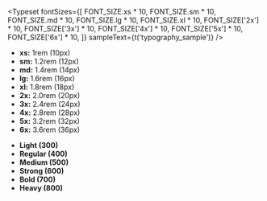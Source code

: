 
<Meta title='Design System/Typography' />

<DocsTitle text='typography_title' />
<DocsDescription text='typography_description' />

<Typeset
  fontSizes={[
    FONT_SIZE.xs * 10,
    FONT_SIZE.sm * 10,
    FONT_SIZE.md * 10,
    FONT_SIZE.lg * 10,
    FONT_SIZE.xl * 10,
    FONT_SIZE['2x'] * 10,
    FONT_SIZE['3x'] * 10,
    FONT_SIZE['4x'] * 10,
    FONT_SIZE['5x'] * 10,
    FONT_SIZE['6x'] * 10,
  ]}
  sampleText={t('typography_sample')}
/>

<DocsTitle text='font_sizes_title' />
<DocsDescription text='font_sizes_description' />

- **xs:** 1rem (10px)
- **sm:** 1.2rem (12px)
- **md:** 1.4rem (14px)
- **lg:** 1.6rem (16px)
- **xl:** 1.8rem (18px)
- **2x:** 2.0rem (20px)
- **3x:** 2.4rem (24px)
- **4x:** 2.8rem (28px)
- **5x:** 3.2rem (32px)
- **6x:** 3.6rem (36px)

<DocsTitle text='font_weight_title' />
<DocsDescription text='font_weight_description' />

- **Light (300)**
- **Regular (400)**
- **Medium (500)**
- **Strong (600)**
- **Bold (700)**
- **Heavy (800)**
